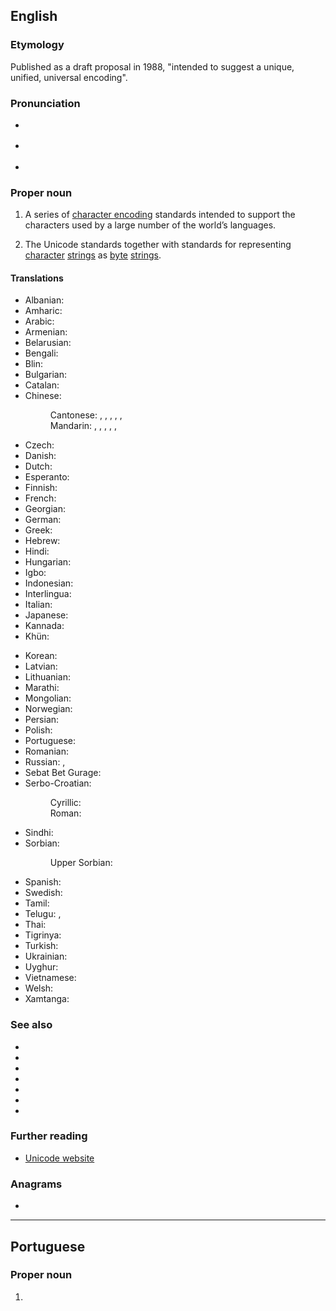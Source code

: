 {{selfref|For Wiktionary's use of Unicode, see [[Wiktionary:Unicode]]}}
==English==
{{wikipedia}}

===Etymology===
Published as a draft proposal in 1988, "intended to suggest a unique, unified, universal encoding".

===Pronunciation===
* {{a|US}} {{IPA|/ˈjunɪˌkəʊd/|lang=en}}
* {{a|UK}} {{IPA|/ˈjuːnɪˌkəʊd/|lang=en}}
* {{audio|en-uk-Unicode.ogg|Audio (UK)|lang=en}}

===Proper noun===
{{en-proper noun}}

# {{lb|en|computing}} A series of [[character encoding]] standards intended to support the characters used by a large number of the world’s languages.
# {{lb|en|computing}} The Unicode standards together with standards for representing [[character]] [[string]]s as [[byte]] [[string]]s.

====Translations====
{{trans-top|series of computer encoding standards}}
* Albanian: {{t|sq|Unicode}}
* Amharic: {{t|am|ዩኒኮድ}}
* Arabic: {{t|ar|يُونِيكُود|m}}
* Armenian: {{t|hy|Յունիկոդ}}
* Belarusian: {{t|be|Юніко́д|m}}
* Bengali: {{t+|bn|ইউনিকোড}}
* Blin: {{t|byn|ዩኒኮድ}}
* Bulgarian: {{t|bg|Унико́д|m}}
* Catalan: {{t|ca|Unicode|m}}
* Chinese:
*: Cantonese: {{t|yue|統一碼}}, {{t|yue|统一码|tr=tung2 jat1 maa5}}, {{t|yue|萬國碼}}, {{t|yue|万国码|tr=maan6 gwok3 maa5}}, {{t|yue|單一碼}}, {{t|yue|单一码|tr=daan1 jat1 maa5}}
*: Mandarin: {{t+|cmn|統一碼}}, {{t+|cmn|统一码|tr=tǒngyīmǎ}}, {{t+|cmn|萬國碼}}, {{t+|cmn|万国码|tr=wànguómǎ}}, {{t+|cmn|單一碼}}, {{t+|cmn|单一码|tr=dānyīmǎ}}
* Czech: {{t|cs|Unicode}}
* Danish: {{t|da|Unicode}}
* Dutch: {{t+|nl|Unicode}}
* Esperanto: {{t|eo|Unikodo}}
* Finnish: {{t|fi|Unicode}}
* French: {{t+|fr|Unicode|m}}
* Georgian: {{t|ka|უნიკოდი}}
* German: {{t+|de|Unicode|m}}
* Greek: {{t+|el|Unicode|n}}
* Hebrew: {{t+|he|יוניקוד|tr=yunikod}}
* Hindi: {{t|hi|यूनिकोड}}
* Hungarian: {{t|hu|Unicode}}
* Igbo: {{t|ig|Yunikod}}
* Indonesian: {{t|id|Unicode}}
* Interlingua: {{t|ia|Unicode}}
* Italian: {{t+|it|Unicode|m}}
* Japanese: {{t|ja|ユニコード|tr=yunikōdo}}
* Kannada: {{t|kn|ಯುನಿಕೋಡ್}}
* Khün: {{t|kkh|ᨿᩪᨶᩥᨤ᩠ᨯᩰᨯ᩼}}
{{trans-mid}}
* Korean: {{t+|ko|유니코드}}
* Latvian: {{t|lv|Unikods|m}}
* Lithuanian: {{t|lt|Unikodas|m}}
* Marathi: {{t|mr|युनिकोड}}
* Mongolian: {{t|mn|Юникод}}
* Norwegian: {{t|no|Unicode}}
* Persian: {{t|fa|یونیکد|tr=yuni-kod}}
* Polish: {{t|pl|Unicode}}
* Portuguese: {{t|pt|Unicode|m}}
* Romanian: {{t+|ro|Unicode|m}}
* Russian: {{t+|ru|Юнико́д|m}}, {{t|ru|Унико́д|m}}
* Sebat Bet Gurage: {{t|sgw|ዩኒኮድ}}
* Serbo-Croatian:
*: Cyrillic: {{t|sh|Уникод|m}}
*: Roman: {{t|sh|Unikod|m}}
* Sindhi: {{t|sd|يونيڪوڊ}}
* Sorbian:
*: Upper Sorbian: {{t|hsb|Unicode}}
* Spanish: {{t+|es|Unicode|m}}
* Swedish: {{t|sv|Unicode}}
* Tamil: {{t|ta|யூனிக்கோடு}}
* Telugu: {{t+|te|విశ్వ సంకేత మాల}}, {{t|te|యూనీకోడ్}}
* Thai: {{t|th|ยูนิโคด|tr=yooníkôht}}
* Tigrinya: {{t|ti|ዩኒኮድ}}
* Turkish: {{t|tr|Evrensel Kod}}
* Ukrainian: {{t|uk|Юніко́д|m}}
* Uyghur: {{t|ug|يۇنىكود}}
* Vietnamese: {{t+|vi|Unicode}}
* Welsh: {{t+|cy|Unicode}}
* Xamtanga: {{t|xan|ዩኒኮድ}}
{{trans-bottom}}

===See also===
* {{l|en|ASCII}}
* {{l|en|EBCDIC}}
* {{l|en|UTF-7}}
* {{l|en|UTF-8}}
* {{l|en|UTF-16}}
* {{l|en|Appendix:Unicode}}
* {{l|mul|Appendix:Unicode/Miscellaneous_Symbols_and_Pictographs}}

===Further reading===
* [http://www.unicode.org Unicode website]

===Anagrams===
* {{anagrams|en|a=cdeinou|doucine}}

----

==Portuguese==

===Proper noun===
{{pt-proper noun|m}}

# {{lb|pt|computing}} {{l|en|Unicode}} {{gloss|series of computer encoding standards}}